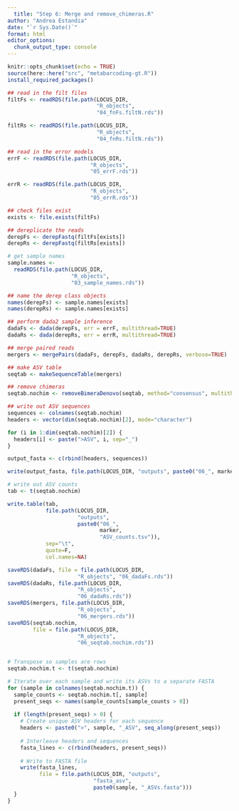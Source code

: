 ```yaml
---
  title: "Step 6: Merge and remove_chimeras.R"
author: "Andrea Estandia"
date: "`r Sys.Date()`"
format: html
editor_options: 
  chunk_output_type: console
---
```

  
```r
knitr::opts_chunk$set(echo = TRUE)
source(here::here("src", "metabarcoding-gt.R"))
install_required_packages()
```

```r
## read in the filt files
filtFs <- readRDS(file.path(LOCUS_DIR, 
                            "R_objects", 
                            "04_fnFs.filtN.rds"))

filtRs <- readRDS(file.path(LOCUS_DIR, 
                            "R_objects", 
                            "04_fnRs.filtN.rds"))

## read in the error models
errF <- readRDS(file.path(LOCUS_DIR, 
                          "R_objects", 
                          "05_errF.rds"))

errR <- readRDS(file.path(LOCUS_DIR, 
                          "R_objects", 
                          "05_errR.rds"))

## check files exist
exists <- file.exists(filtFs)

## dereplicate the reads
derepFs <- derepFastq(filtFs[exists])
derepRs <- derepFastq(filtRs[exists])

# get sample names
sample.names <- 
  readRDS(file.path(LOCUS_DIR, 
                    "R_objects", 
                    "03_sample_names.rds"))

## name the derep class objects
names(derepFs) <- sample.names[exists]
names(derepRs) <- sample.names[exists]

## perform dada2 sample inference
dadaFs <- dada(derepFs, err = errF, multithread=TRUE)
dadaRs <- dada(derepRs, err = errR, multithread=TRUE)

## merge paired reads
mergers <- mergePairs(dadaFs, derepFs, dadaRs, derepRs, verbose=TRUE)

## make ASV table
seqtab <- makeSequenceTable(mergers)

## remove chimeras
seqtab.nochim <- removeBimeraDenovo(seqtab, method="consensus", multithread=TRUE, verbose=TRUE)

## write out ASV sequences
sequences <- colnames(seqtab.nochim)
headers <- vector(dim(seqtab.nochim)[2], mode="character")

for (i in 1:dim(seqtab.nochim)[2]) {
  headers[i] <- paste(">ASV", i, sep="_")
}

output_fasta <- c(rbind(headers, sequences))

write(output_fasta, file.path(LOCUS_DIR, "outputs", paste0("06_", marker, "ASV_seqs.fasta")))

# write out ASV counts
tab <- t(seqtab.nochim)

write.table(tab, 
            file.path(LOCUS_DIR, 
                      "outputs", 
                      paste0("06_", 
                             marker, 
                             "ASV_counts.tsv")), 
            sep="\t",
            quote=F, 
            col.names=NA)

saveRDS(dadaFs, file = file.path(LOCUS_DIR, 
                      "R_objects", "06_dadaFs.rds"))
saveRDS(dadaRs, file.path(LOCUS_DIR, 
                      "R_objects",
                      "06_dadaRs.rds"))
saveRDS(mergers, file.path(LOCUS_DIR, 
                      "R_objects",
                      "06_mergers.rds"))
saveRDS(seqtab.nochim, 
        file = file.path(LOCUS_DIR, 
                      "R_objects", 
                      "06_seqtab.nochim.rds"))


# Transpose so samples are rows
seqtab.nochim.t <- t(seqtab.nochim)

# Iterate over each sample and write its ASVs to a separate FASTA
for (sample in colnames(seqtab.nochim.t)) {
  sample_counts <- seqtab.nochim.t[, sample]
  present_seqs <- names(sample_counts[sample_counts > 0])
  
  if (length(present_seqs) > 0) {
    # Create unique ASV headers for each sequence
    headers <- paste0(">", sample, "_ASV", seq_along(present_seqs))
    
    # Interleave headers and sequences
    fasta_lines <- c(rbind(headers, present_seqs))
    
    # Write to FASTA file
    write(fasta_lines, 
          file = file.path(LOCUS_DIR, "outputs",
                           "fasta_asv",
                           paste0(sample, "_ASVs.fasta")))
  }
}
```
